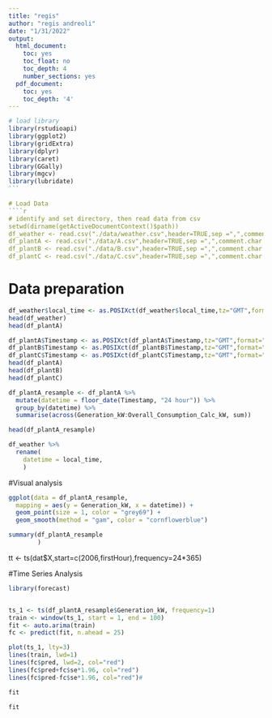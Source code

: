 ```yaml
---
title: "regis"
author: "regis andreoli"
date: "1/31/2022"
output:
  html_document:
    toc: yes
    toc_float: no
    toc_depth: 4
    number_sections: yes
  pdf_document:
    toc: yes
    toc_depth: '4'
---
```


````r
# load library
library(rstudioapi)
library(ggplot2)
library(gridExtra)
library(dplyr)
library(caret)
library(GGally)
library(mgcv)
library(lubridate)
```

# Load Data
````r
# identify and set directory, then read data from csv
setwd(dirname(getActiveDocumentContext()$path))
df_weather <- read.csv("./data/weather.csv",header=TRUE,sep =",",comment.char ="#")
df_plantA <- read.csv("./data/A.csv",header=TRUE,sep =",",comment.char ="#")
df_plantB <- read.csv("./data/B.csv",header=TRUE,sep =",",comment.char ="#")
df_plantC <- read.csv("./data/C.csv",header=TRUE,sep =",",comment.char ="#")
`````

# Data preparation
```r
df_weather$local_time <- as.POSIXct(df_weather$local_time,tz="GMT",format="%Y-%m-%d %H:%M")
head(df_weather)
head(df_plantA)
```

```r
df_plantA$Timestamp <- as.POSIXct(df_plantA$Timestamp,tz="GMT",format="%Y-%m-%d %H:%M:%S")
df_plantB$Timestamp <- as.POSIXct(df_plantB$Timestamp,tz="GMT",format="%Y-%m-%d %H:%M:%S")
df_plantC$Timestamp <- as.POSIXct(df_plantC$Timestamp,tz="GMT",format="%Y-%m-%d %H:%M:%S")
head(df_plantA)
head(df_plantB)
head(df_plantC)
```

```r
df_plantA_resample <- df_plantA %>%
  mutate(datetime = floor_date(Timestamp, "24 hour")) %>%
  group_by(datetime) %>%
  summarise(across(Generation_kW:Overall_Consumption_Calc_kW, sum))

head(df_plantA_resample)
```

```r
df_weather %>% 
  rename(
    datetime = local_time,
    )
```

#Visual analysis
```r
ggplot(data = df_plantA_resample,
  mapping = aes(y = Generation_kW, x = datetime)) +
  geom_point(size = 1, color = "grey69") +
  geom_smooth(method = "gam", color = "cornflowerblue")
```

```r
summary(df_plantA_resample
        )
```






tt <- ts(dat$X,start=c(2006,firstHour),frequency=24*365)

#Time Series Analysis
```r
library(forecast)


ts_1 <- ts(df_plantA_resample$Generation_kW, frequency=1)
train <- window(ts_1, start = 1, end = 100)
fit <- auto.arima(train)
fc <- predict(fit, n.ahead = 25)

plot(ts_1, lty=3)
lines(train, lwd=1)
lines(fc$pred, lwd=2, col="red")
lines(fc$pred+fc$se*1.96, col="red")
lines(fc$pred-fc$se*1.96, col="red")#
```

```r
fit
```

```r
fit
```










